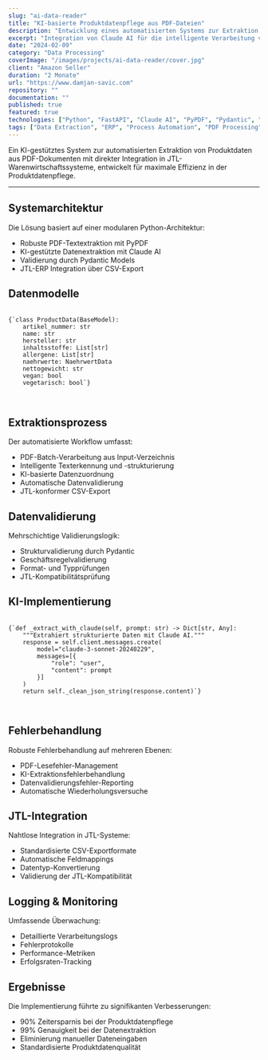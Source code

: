 ```yaml
---
slug: "ai-data-reader"
title: "KI-basierte Produktdatenpflege aus PDF-Dateien"
description: "Entwicklung eines automatisierten Systems zur Extraktion und Strukturierung von Produktdaten aus PDF-Dokumenten"
excerpt: "Integration von Claude AI für die intelligente Verarbeitung von Produktinformationen und nahtlose JTL-ERP-Integration."
date: "2024-02-09"
category: "Data Processing"
coverImage: "/images/projects/ai-data-reader/cover.jpg"
client: "Amazon Seller"
duration: "2 Monate"
url: "https://www.damjan-savic.com"
repository: ""
documentation: ""
published: true
featured: true
technologies: ["Python", "FastAPI", "Claude AI", "PyPDF", "Pydantic", "JTL-Wawi"]
tags: ["Data Extraction", "ERP", "Process Automation", "PDF Processing"]
---
```


<div style={{ margin: "20px 0", padding: "20px", backgroundColor: "#3d3d3d", borderRadius: "8px" }}>
  <p style={{ fontSize: "1.1rem", lineHeight: "1.6" }}>
    Ein KI-gestütztes System zur automatisierten Extraktion von Produktdaten aus PDF-Dokumenten mit direkter Integration in JTL-Warenwirtschaftssysteme, entwickelt für maximale Effizienz in der Produktdatenpflege.
  </p>
</div>

<hr style={{ margin: "40px 0", border: "none", height: "1px", backgroundColor: "#ddd" }} />

<h2 style={{ marginBottom: "20px" }}>Systemarchitektur</h2>
<div style={{ marginBottom: "30px" }}>
  <p style={{ fontSize: "1rem", lineHeight: "1.6" }}>
    Die Lösung basiert auf einer modularen Python-Architektur:
  </p>
  <ul style={{ marginLeft: "20px", fontSize: "1rem", lineHeight: "1.6" }}>
    <li>Robuste PDF-Textextraktion mit PyPDF</li>
    <li>KI-gestützte Datenextraktion mit Claude AI</li>
    <li>Validierung durch Pydantic Models</li>
    <li>JTL-ERP Integration über CSV-Export</li>
  </ul>
</div>

<h2 style={{ marginBottom: "20px" }}>Datenmodelle</h2>
<div style={{ marginBottom: "30px" }}>
  <pre style={{ backgroundColor: "#3d3d3d", padding: "20px", borderRadius: "8px", overflow: "auto" }}>
    <code className="language-python" style={{ color: "#f8f8f2" }}>
{`class ProductData(BaseModel):
    artikel_nummer: str
    name: str
    hersteller: str
    inhaltsstoffe: List[str]
    allergene: List[str]
    naehrwerte: NaehrwertData
    nettogewicht: str
    vegan: bool
    vegetarisch: bool`}
    </code>
  </pre>
</div>

<h2 style={{ marginBottom: "20px" }}>Extraktionsprozess</h2>
<div style={{ marginBottom: "30px" }}>
  <p style={{ fontSize: "1rem", lineHeight: "1.6" }}>
    Der automatisierte Workflow umfasst:
  </p>
  <ul style={{ marginLeft: "20px", fontSize: "1rem", lineHeight: "1.6" }}>
    <li>PDF-Batch-Verarbeitung aus Input-Verzeichnis</li>
    <li>Intelligente Texterkennung und -strukturierung</li>
    <li>KI-basierte Datenzuordnung</li>
    <li>Automatische Datenvalidierung</li>
    <li>JTL-konformer CSV-Export</li>
  </ul>
</div>

<h2 style={{ marginBottom: "20px" }}>Datenvalidierung</h2>
<div style={{ marginBottom: "30px" }}>
  <p style={{ fontSize: "1rem", lineHeight: "1.6" }}>
    Mehrschichtige Validierungslogik:
  </p>
  <ul style={{ marginLeft: "20px", fontSize: "1rem", lineHeight: "1.6" }}>
    <li>Strukturvalidierung durch Pydantic</li>
    <li>Geschäftsregelvalidierung</li>
    <li>Format- und Typprüfungen</li>
    <li>JTL-Kompatibilitätsprüfung</li>
  </ul>
</div>

<h2 style={{ marginBottom: "20px" }}>KI-Implementierung</h2>
<div style={{ marginBottom: "30px" }}>
  <pre style={{ backgroundColor: "#3d3d3d", padding: "20px", borderRadius: "8px", overflow: "auto" }}>
    <code className="language-python" style={{ color: "#f8f8f2" }}>
{`def _extract_with_claude(self, prompt: str) -> Dict[str, Any]:
    """Extrahiert strukturierte Daten mit Claude AI."""
    response = self.client.messages.create(
        model="claude-3-sonnet-20240229",
        messages=[{
            "role": "user",
            "content": prompt
        }]
    )
    return self._clean_json_string(response.content)`}
    </code>
  </pre>
</div>

<h2 style={{ marginBottom: "20px" }}>Fehlerbehandlung</h2>
<div style={{ marginBottom: "30px" }}>
  <p style={{ fontSize: "1rem", lineHeight: "1.6" }}>
    Robuste Fehlerbehandlung auf mehreren Ebenen:
  </p>
  <ul style={{ marginLeft: "20px", fontSize: "1rem", lineHeight: "1.6" }}>
    <li>PDF-Lesefehler-Management</li>
    <li>KI-Extraktionsfehlerbehandlung</li>
    <li>Datenvalidierungsfehler-Reporting</li>
    <li>Automatische Wiederholungsversuche</li>
  </ul>
</div>

<h2 style={{ marginBottom: "20px" }}>JTL-Integration</h2>
<div style={{ marginBottom: "30px" }}>
  <p style={{ fontSize: "1rem", lineHeight: "1.6" }}>
    Nahtlose Integration in JTL-Systeme:
  </p>
  <ul style={{ marginLeft: "20px", fontSize: "1rem", lineHeight: "1.6" }}>
    <li>Standardisierte CSV-Exportformate</li>
    <li>Automatische Feldmappings</li>
    <li>Datentyp-Konvertierung</li>
    <li>Validierung der JTL-Kompatibilität</li>
  </ul>
</div>

<h2 style={{ marginBottom: "20px" }}>Logging & Monitoring</h2>
<div style={{ marginBottom: "30px" }}>
  <p style={{ fontSize: "1rem", lineHeight: "1.6" }}>
    Umfassende Überwachung:
  </p>
  <ul style={{ marginLeft: "20px", fontSize: "1rem", lineHeight: "1.6" }}>
    <li>Detaillierte Verarbeitungslogs</li>
    <li>Fehlerprotokolle</li>
    <li>Performance-Metriken</li>
    <li>Erfolgsraten-Tracking</li>
  </ul>
</div>

<h2 style={{ marginBottom: "20px" }}>Ergebnisse</h2>
<div style={{ marginBottom: "30px" }}>
  <p style={{ fontSize: "1rem", lineHeight: "1.6" }}>
    Die Implementierung führte zu signifikanten Verbesserungen:
  </p>
  <ul style={{ marginLeft: "20px", fontSize: "1rem", lineHeight: "1.6" }}>
    <li>90% Zeitersparnis bei der Produktdatenpflege</li>
    <li>99% Genauigkeit bei der Datenextraktion</li>
    <li>Eliminierung manueller Dateneingaben</li>
    <li>Standardisierte Produktdatenqualität</li>
  </ul>
</div>
